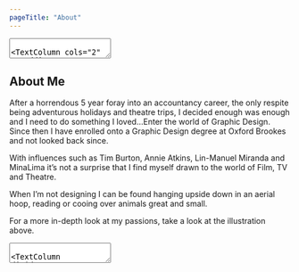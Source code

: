 ```yaml
---
pageTitle: "About"
---
```


<FullImage
    imagePath="about/1300x400.png"
    imageAlt="Placeholder"
 />

<TextArea>

<TextColumn cols="2" noPadding="true">
<TextArea>

<TextColumn headerAlign="left">

## Currently developing skills in...

Hand-written signwriting

</TextColumn>
<TextColumn divider="top" headerAlign="left">

## Next skill to tackle...

Vector illustration

</TextColumn>
<TextColumn divider="top" headerAlign="left">

## Song on repeat...

<FontAwesomeIcon icon={["fab", "spotify"]} />&nbsp;
<a href="https://open.spotify.com/track/03yOjwHoOPDlTUg0NRxN6t?si=4c49c8d9c57645fb" target="_blank">Cemetary Gates - The Smiths</a>

</TextColumn>

</TextArea>
</TextColumn>

<TextColumn cols="2" headerAlign="left">

## About Me

After a horrendous 5 year foray into an accountancy career, the only respite being adventurous holidays and theatre trips, I decided enough was enough and I need to do something I loved...Enter the world of Graphic Design. Since then I have enrolled onto a Graphic Design degree at Oxford Brookes and not looked back since. 

With influences such as Tim Burton, Annie Atkins, Lin-Manuel Miranda and MinaLima it’s not a surprise that I find myself drawn to the world of Film, TV and Theatre.

When I’m not designing I can be found hanging upside down in an aerial hoop, reading or cooing over animals great and small.

For a more in-depth look at my passions, take a look at the illustration above.

</TextColumn>

</TextArea>

<TextArea>

<TextColumn divider="top">

## Awards

<table>
    <tbody>
        <tr>
            <td>Shortlisted Design for the Giraffe About Town Trail</td>
            <td>THE ROYAL ZOOLOGICAL SOCIETY OF SCOTLAND</td>
            <td>2022</td>
        </tr>
    </tbody>
</table>

</TextColumn>

</TextArea>